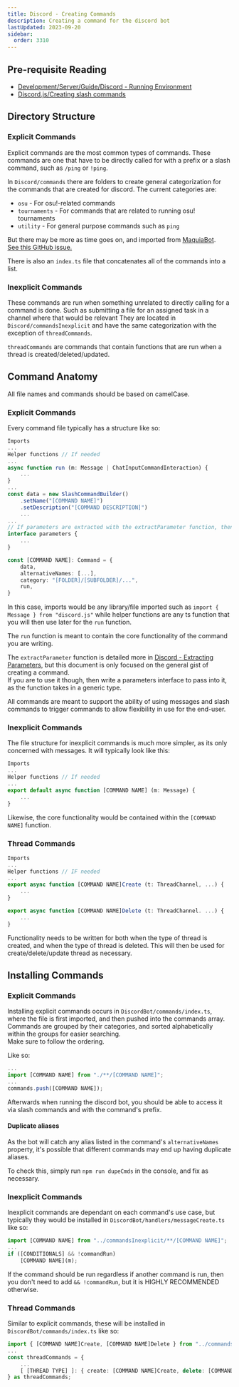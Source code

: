 ```yaml
---
title: Discord - Creating Commands
description: Creating a command for the discord bot
lastUpdated: 2023-09-20
sidebar:
  order: 3310
---
```


## Pre-requisite Reading

*   [Development/Server/Guide/Discord - Running Environment](../discord-running-environment)
*   [Discord.js/Creating slash commands](https://discordjs.guide/creating-your-bot/slash-commands.html)

## Directory Structure

### Explicit Commands

Explicit commands are the most common types of commands. These commands are one that have to be directly called for with a prefix or a slash command, such as `/ping` or `!ping`.

In `Discord/commands` there are folders to create general categorization for the commands that are created for discord. The current categories are:

*   `osu` - For osu!-related commands
*   `tournaments` - For commands that are related to running osu! tournaments
*   `utility` - For general purpose commands such as `ping`

But there may be more as time goes on, and imported from [MaquiaBot](https://github.com/VINXIS/maquiaBot).\
[See this GitHub issue.](https://github.com/Corsace/corsace/issues/179)

There is also an `index.ts` file that concatenates all of the commands into a list.

### Inexplicit Commands

These commands are run when something unrelated to directly calling for a command is done. Such as submitting a file for an assigned task in a channel where that would be relevant
They are located in `Discord/commandsInexplicit` and have the same categorization with the exception of `threadCommands`.

`threadCommands` are commands that contain functions that are run when a thread is created/deleted/updated.

## Command Anatomy

All file names and commands should be based on camelCase.

### Explicit Commands

Every command file typically has a structure like so:

```ts
Imports
...
Helper functions // If needed
...
async function run (m: Message | ChatInputCommandInteraction) {
    ...
}
...
const data = new SlashCommandBuilder()
    .setName("[COMMAND NAME]")
    .setDescription("[COMMAND DESCRIPTION]")
    ...
...
// If parameters are extracted with the extractParameter function, then this interface should also be written
interface parameters {
    ...
}

const [COMMAND NAME]: Command = {
    data,
    alternativeNames: [...],
    category: "[FOLDER]/[SUBFOLDER]/...",
    run,
}
```

In this case, imports would be any library/file imported such as `import { Message } from "discord.js"` while helper functions are any ts function that you will then use later for the `run` function.

The `run` function is meant to contain the core functionality of the command you are writing.

The `extractParameter` function is detailed more in [Discord - Extracting Parameters](../discord-extracting-parameters), but this document is only focused on the general gist of creating a command.\
If you are to use it though, then write a parameters interface to pass into it, as the function takes in a generic type.

All commands are meant to support the ability of using messages and slash commands to trigger commands to allow flexibility in use for the end-user.

### Inexplicit Commands

The file structure for inexplicit commands is much more simpler, as its only concerned with messages. It will typically look like this:

```ts
Imports
...
Helper functions // If needed
...
export default async function [COMMAND NAME] (m: Message) {
    ...
}
```

Likewise, the core functionality would be contained within the `[COMMAND NAME]` function.

### Thread Commands

```ts
Imports
...
Helper functions // IF needed
...
export async function [COMMAND NAME]Create (t: ThreadChannel, ...) {
    ...
}

export async function [COMMAND NAME]Delete (t: ThreadChannel. ...) {
    ...
}
```

Functionality needs to be written for both when the type of thread is created, and when the type of thread is deleted. This will then be used for create/delete/update thread as necessary.

## Installing Commands

### Explicit Commands

Installing explicit commands occurs in `DiscordBot/commands/index.ts`, where the file is first imported, and then pushed into the commands array.\
Commands are grouped by their categories, and sorted alphabetically within the groups for easier searching.\
Make sure to follow the ordering.

Like so:

```ts
...
import [COMMAND NAME] from "./**/[COMMAND NAME]";
...
commands.push([COMMAND NAME]);
```

Afterwards when running the discord bot, you should be able to access it via slash commands and with the command's prefix.

#### Duplicate aliases

As the bot will catch any alias listed in the command's `alternativeNames` property, it's possible that different commands may end up having duplicate aliases.

To check this, simply run `npm run dupeCmds` in the console, and fix as necessary.

### Inexplicit Commands

Inexplicit commands are dependant on each command's use case, but typically they would be installed in `DiscordBot/handlers/messageCreate.ts` like so:

```ts
import [COMMAND NAME] from "../commandsInexplicit/**/[COMMAND NAME]";
...
if ([CONDITIONALS] && !commandRun)
    [COMMAND NAME](m);
```

If the command should be run regardless if another command is run, then you don't need to add `&& !commandRun`, but it is HIGHLY RECOMMENDED otherwise.

### Thread Commands

Similar to explicit commands, these will be installed in `DiscordBot/commands/index.ts` like so:

```ts
import { [COMMAND NAME]Create, [COMMAND NAME]Delete } from "../commandsInexplicit/threadCommands/**/[COMMAND NAME]";
...
const threadCommands = {
    ...
    [ [THREAD TYPE] ]: { create: [COMMAND NAME]Create, delete: [COMMAND NAME]Delete },
} as threadCommands;
```
